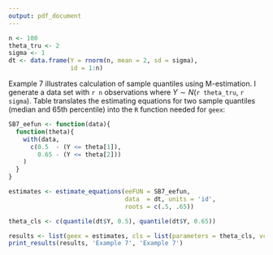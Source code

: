 ```yaml
---
output: pdf_document
---
```


```r
n <- 100
theta_tru <- 2
sigma <- 1
dt <- data.frame(Y = rnorm(n, mean = 2, sd = sigma),
                 id = 1:n)
```

Example 7 illustrates calculation of sample quantiles using M-estimation. I generate a data set with `r n` observations where $Y \sim N$(`r theta_tru`, `r sigma`). Table \ref{ex7} translates the estimating equations for two sample quantiles (median and 65th percentile) into the `R` function needed for `geex`:

\begin{table}[H]
\centering
\label{ex7}
\caption{Translating math to code}
\begin{tabular}{cc}
$\psi_k(Y_i, \theta) = 
\begin{pmatrix}
0.5 - I(Y_i \leq \theta_1) \\
0.65 - I(Y_i \leq \theta_2) 
\end{pmatrix}$ &
\begin{minipage}{3in}
\begin{verbatim}
SB7_eefun <- function(data){
  function(theta){
    with(data,
      c(0.5  - (Y <= theta[1]),
        0.65 - (Y <= theta[2]))
    )
  }
}
\end{verbatim}
\end{minipage}
\end{tabular}
\end{table}

```r
SB7_eefun <- function(data){
  function(theta){
    with(data,
      c(0.5  - (Y <= theta[1]),
        0.65 - (Y <= theta[2]))
    )
  }
}
```

```r
estimates <- estimate_equations(eeFUN = SB7_eefun, 
                                data  = dt, units = 'id', 
                                roots = c(.5, .65))
```

```r
theta_cls <- c(quantile(dt$Y, 0.5), quantile(dt$Y, 0.65))

```

```r
results <- list(geex = estimates, cls = list(parameters = theta_cls, vcov = Sigma_cls))
print_results(results, 'Example 7', 'Example 7')
```

